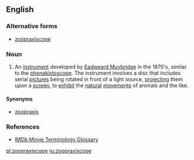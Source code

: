 ==English==

===Alternative forms===
* [[zoöpraxiscope]]

===Noun===
{{en-noun}}

# {{photography|history}} An [[instrument]] developed by [[w:Eadweard Muybridge|Eadweard Muybridge]] in the 1870's, similar to the [[phenakistoscope]].  The instrument involves a disc that includes serial [[pictures]]  being rotated in front of a light source, [[project]]ing them upon a [[screen]], to [[exhibit]] the [[natural]] [[movements]] of animals and the like.

====Synonyms====
* [[zoopraxis]]

===References===
* [http://www.imdb.com/Glossary/Z IMDb Movie Terminology Glossary]
{{Webster 1913}}

[[pl:zoopraxiscope]]
[[ru:zoopraxiscope]]